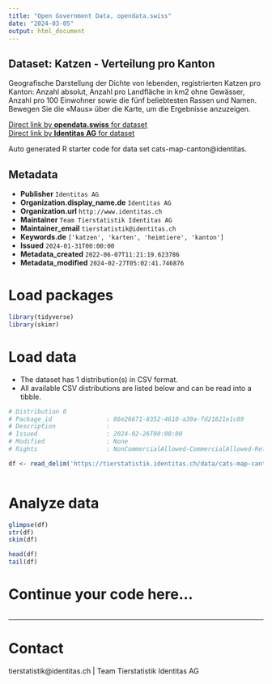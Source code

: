 ```yaml
---
title: "Open Government Data, opendata.swiss"
date: "2024-03-05"
output: html_document
---
```


## Dataset: Katzen - Verteilung pro Kanton

Geografische Darstellung der Dichte von lebenden, registrierten Katzen pro Kanton: Anzahl absolut, Anzahl pro Landfläche in km2 ohne Gewässer, Anzahl pro 100 Einwohner sowie die fünf beliebtesten Rassen und Namen. Bewegen Sie die «Maus» über die Karte, um die Ergebnisse anzuzeigen.

[Direct link by **opendata.swiss** for dataset](https://opendata.swiss/de/dataset/katzen-verteilung-pro-kanton)<br>
[Direct link by **Identitas AG** for dataset](https://tierstatistik.identitas.ch/)

Auto generated R starter code for data set cats-map-canton@identitas.

## Metadata

- **Publisher** `Identitas AG`
- **Organization.display_name.de** `Identitas AG`
- **Organization.url** `http://www.identitas.ch`
- **Maintainer** `Team Tierstatistik Identitas AG`
- **Maintainer_email** `tierstatistik@identitas.ch`
- **Keywords.de** `['katzen', 'karten', 'heimtiere', 'kanton']`
- **Issued** `2024-01-31T00:00:00`
- **Metadata_created** `2022-06-07T11:21:19.623786`
- **Metadata_modified** `2024-02-27T05:02:41.746876`


# Load packages

```r

library(tidyverse)
library(skimr)

```

# Load data

-   The dataset has 1 distribution(s) in CSV format.
-   All available CSV distributions are listed below and can be read into a tibble.

```r

# Distribution 0
# Package_id               : 86e26671-8352-4610-a39a-fd21821e1c89
# Description              : 
# Issued                   : 2024-02-26T00:00:00
# Modified                 : None
# Rights                   : NonCommercialAllowed-CommercialAllowed-ReferenceRequired

df <- read_delim('https://tierstatistik.identitas.ch/data/cats-map-canton.csv')



```

# Analyze data

```r

glimpse(df)
str(df)
skim(df)

head(df)
tail(df)

```

# Continue your code here...

```r

```

------------------------------------------------------------------------

# Contact

tierstatistik@identitas.ch | Team Tierstatistik Identitas AG
